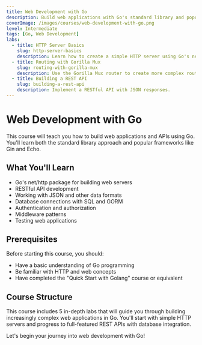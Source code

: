 ```yaml
---
title: Web Development with Go
description: Build web applications with Go's standard library and popular frameworks. Learn how to create RESTful APIs, handle HTTP requests, and connect to databases.
coverImage: /images/courses/web-development-with-go.png
level: Intermediate
tags: [Go, Web Development]
labs:
  - title: HTTP Server Basics
    slug: http-server-basics
    description: Learn how to create a simple HTTP server using Go's net/http package.
  - title: Routing with Gorilla Mux
    slug: routing-with-gorilla-mux
    description: Use the Gorilla Mux router to create more complex routes.
  - title: Building a REST API
    slug: building-a-rest-api
    description: Implement a RESTful API with JSON responses.
---
```


# Web Development with Go

This course will teach you how to build web applications and APIs using Go. You'll learn both the standard library approach and popular frameworks like Gin and Echo.

## What You'll Learn

- Go's net/http package for building web servers
- RESTful API development
- Working with JSON and other data formats
- Database connections with SQL and GORM
- Authentication and authorization
- Middleware patterns
- Testing web applications

## Prerequisites

Before starting this course, you should:

- Have a basic understanding of Go programming
- Be familiar with HTTP and web concepts
- Have completed the "Quick Start with Golang" course or equivalent

## Course Structure

This course includes 5 in-depth labs that will guide you through building increasingly complex web applications in Go. You'll start with simple HTTP servers and progress to full-featured REST APIs with database integration.

Let's begin your journey into web development with Go! 